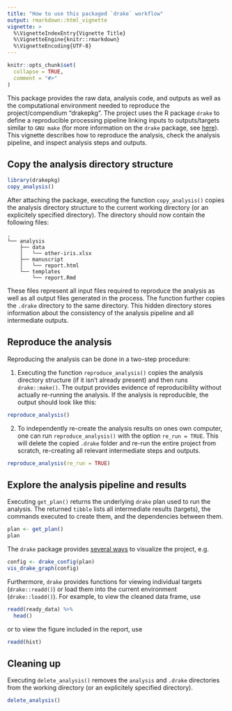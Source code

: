 ```yaml
---
title: "How to use this packaged `drake` workflow"
output: rmarkdown::html_vignette
vignette: >
  %\VignetteIndexEntry{Vignette Title}
  %\VignetteEngine{knitr::rmarkdown}
  %\VignetteEncoding{UTF-8}
---
```


```r
knitr::opts_chunk$set(
  collapse = TRUE,
  comment = "#>"
)
```

This package provides the raw data, analysis code, and outputs as well as the computational environment needed to reproduce the project/compendium "drakepkg". The project uses the R package `drake` to define a reproducible processing pipeline linking inputs to outputs/targets similar to `GNU make` (for more information on the `drake` package, see [here](https://ropensci.github.io/drake/)). This vignette describes how to reproduce the analysis, check the analysis pipeline, and inspect analysis steps and outputs.

## Copy the analysis directory structure

```r
library(drakepkg)
copy_analysis()
```

After attaching the package, executing the function `copy_analysis()` copies the analysis directory structure  to the current working directory (or an explicitely specified directory). The directory should now contain the following files:

```
.
└── analysis
    ├── data
    │   └── other-iris.xlsx
    ├── manuscript
    │   └── report.html
    └── templates
        └── report.Rmd
```

These files represent all input files required to reproduce the analysis as well as all output files generated in the process. The function further copies the `.drake` directory to the same directory. This hidden directory stores information about the consistency of the analysis pipeline and all intermediate outputs.

## Reproduce the analysis

Reproducing the analysis can be done in a two-step procedure:

1. Executing the function `reproduce_analysis()` copies the analysis directory structure (if it isn't already present) and then runs `drake::make()`. The output provides evidence of reproducibility without actually re-running the analysis. If the analysis is reproducible, the output should look like this:

```r
reproduce_analysis()
```

2. To independently re-create the analysis results on ones own computer, one can run `reproduce_analysis()` with the option `re_run = TRUE`. This will delete the copied `.drake` folder and re-run the entire project from scratch, re-creating all relevant intermediate steps and outputs.

```r
reproduce_analysis(re_run = TRUE)
```

## Explore the analysis pipeline and results

Executing `get_plan()` returns the underlying `drake` plan used to run the analysis. The returned `tibble` lists all intermediate results (targets), the commands executed to create them, and the dependencies between them.

```r
plan <- get_plan()
plan
```

The `drake` package provides  [several ways](https://ropenscilabs.github.io/drake-manual/vis.html) to visualize the project, e.g.

```r
config <- drake_config(plan)
vis_drake_graph(config)
```

Furthermore, `drake` provides functions for viewing individual targets (`drake::readd()`) or load them into the current environment (`drake::loadd()`). For example, to view the cleaned data frame, use

```r
readd(ready_data) %>% 
  head()
```

or to view the figure included in the report, use

```r
readd(hist)
```

## Cleaning up

Executing `delete_analysis()` removes the `analysis` and `.drake` directories from the working directory (or an explicitely specified directory).

```r
delete_analysis()
```
